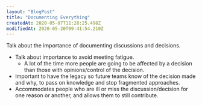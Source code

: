 ```yaml
---
layout: "BlogPost"
title: "Documenting Everything"
createdAt: 2020-05-07T11:28:25.498Z
modifiedAt: 2020-05-20T09:41:54.210Z
---
```


Talk about the importance of documenting discussions and decisions.

- Talk about importance to avoid meeting fatigue.
  - A lot of the time more people are going to be affected by a decision than those with opinions/control of the decision.
- Important to have the legacy so future teams know of the decision made and why, to pass on knowledge and stop fragmented approaches.
- Accommodates people who are ill or miss the discussion/decision for one reason or another, and allows them to still contribute.
